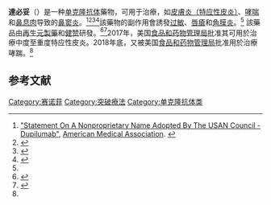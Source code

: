 {{medical}}
{{Drugbox
| type = mab
| image = 
| alt = 
| mab_type = mab
| source = u
| target = [[白细胞介素-4|白细胞介素-4]]受體α（receptor alpha）
| tradename = 达必妥<br>Dupixent
| Drugs.com = 
| MedlinePlus = 
| pregnancy_AU = 
| pregnancy_US = 
| pregnancy_category=  
| legal_AU = S4
| legal_CA = 
| legal_UK = 
| legal_US = Rx only
| legal_status = 
| routes_of_administration = 注射
| bioavailability = 
| protein_bound = 
| metabolism = 
| elimination_half-life = 
| excretion = 
| CAS_number = 1190264-60-8
| ATC_prefix = D11
| ATC_suffix = AH05
| PubChem = 
| DrugBank = DB12159
| ChemSpiderID = 無
| KEGG = D10354
| UNII = 420K487FSG
| C=6512 | H=10066 | N=1730 | O=2052 | S=46
}}'''達必妥'''（{{lang-en|Dupixent}}）是一种[[单克隆抗体|单克隆抗体]]藥物，可用于治療{{en-link|过敏性疾病|Atopy}}，如[[皮膚炎|皮膚炎（特应性皮炎）]]、[[哮喘|哮喘]]和[[鼻息肉|鼻息肉]]导致的[[鼻竇炎|鼻窦炎]]。<ref>[http://www.ama-assn.org/resources/doc/usan/dupilumab.pdf "Statement On A Nonproprietary Name Adopted By The USAN Council - Dupilumab"], [[美国医学会|American Medical Association]]. {{Wayback|url=http://www.ama-assn.org/resources/doc/usan/dupilumab.pdf |date=20200408192435 }}</ref><ref name="FDA2017">{{Cite web|title=FDA approves new eczema drug Dupixent|url=https://www.fda.gov/NewsEvents/Newsroom/PressAnnouncements/ucm549078.htm|date=2019-09-10|publisher=FDA|accessdate=2020-07-24|archive-date=2019-04-23|archive-url=https://web.archive.org/web/20190423192111/https://www.fda.gov/NewsEvents/Newsroom/PressAnnouncements/ucm549078.htm|dead-url=no}}</ref><ref>{{Cite web|title=FDA approves first treatment for chronic rhinosinusitis with nasal polyps|url=https://www.fda.gov/news-events/press-announcements/fda-approves-first-treatment-chronic-rhinosinusitis-nasal-polyps|accessdate=27 June 2019|date=26 June 2019|publisher=FDA|language=en|archive-date=2020-12-29|archive-url=https://web.archive.org/web/20201229023614/https://www.fda.gov/news-events/press-announcements/fda-approves-first-treatment-chronic-rhinosinusitis-nasal-polyps|dead-url=no}}</ref><ref name=":2">{{Cite web|title=FDA label|url=https://www.accessdata.fda.gov/drugsatfda_docs/label/2018/761055s007lbl.pdf|accessdate=|author=|date=|first=|work=FDA official site|archiveurl=https://web.archive.org/web/20210403170332/https://www.accessdata.fda.gov/drugsatfda_docs/label/2018/761055s007lbl.pdf|archivedate=2021-04-03|dead-url=no}}</ref>該藥物的副作用會誘發[[过敏|过敏]]、[[唇瘡|唇瘡]]和[[角膜炎|角膜炎]]。<ref name="FDA2017" /> 該藥品由[[再生元製藥|再生元製藥]]和[[健赞|健赞]]研發。<ref>{{Cite web|title=Sanofi - Commercial collaboration|url=http://en.sanofi.com/partners/developing_marketing_innovative_solutions/commercial_collaboration/commercial_collaboration.aspx|accessdate=2017-03-09|publisher=Sanofi|language=en|archive-date=2017-11-08|archive-url=https://web.archive.org/web/20171108102850/http://en.sanofi.com/partners/developing_marketing_innovative_solutions/commercial_collaboration/commercial_collaboration.aspx|dead-url=no}}</ref><ref>{{Cite web|title=A powerful research and development engine|url=https://www.regeneron.com/pipeline|accessdate=2017-03-09|publisher=www.regeneron.com|archive-date=2019-04-30|archive-url=https://web.archive.org/web/20190430095722/https://www.regeneron.com/pipeline|dead-url=no}}</ref>2017年，美国[[美国食品药品监督管理局|食品和药物管理局]]批准其可用於治療中度至重度特应性皮炎。2018年底，又被美国[[美国食品药品监督管理局|食品和药物管理局]]批准用於治療哮踹。<ref name=":2" /> 

== 参考文献 ==
{{Reflist}}

[[Category:赛诺菲|Category:赛诺菲]]
[[Category:突破療法|Category:突破療法]]
[[Category:单克隆抗体类|Category:单克隆抗体类]]